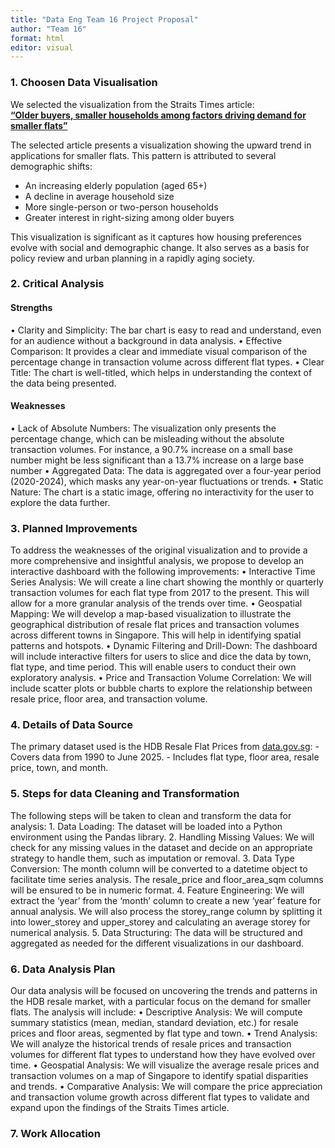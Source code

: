 ```yaml
---
title: "Data Eng Team 16 Project Proposal"
author: "Team 16"
format: html
editor: visual
---
```


### 1. Choosen Data Visualisation

We selected the visualization from the Straits Times article:\
[**“Older buyers, smaller households among factors driving demand for smaller flats”**](https://www.straitstimes.com/singapore/older-buyers-smaller-households-among-factors-driving-demand-for-smaller-flats)

The selected article presents a visualization showing the upward trend in applications for smaller flats. This pattern is attributed to several demographic shifts:

-   An increasing elderly population (aged 65+)
-   A decline in average household size
-   More single-person or two-person households
-   Greater interest in right-sizing among older buyers

This visualization is significant as it captures how housing preferences evolve with social and demographic change. It also serves as a basis for policy review and urban planning in a rapidly aging society.

### 2. Critical Analysis

#### Strengths

• Clarity and Simplicity: The bar chart is easy to read and understand, even for an audience without a background in data analysis. 
• Effective Comparison: It provides a clear and immediate visual comparison of the percentage change in transaction volume across different flat types. 
• Clear Title: The chart is well-titled, which helps in understanding the context of the data being presented.

#### Weaknesses

• Lack of Absolute Numbers: The visualization only presents the percentage change, which can be misleading without the absolute transaction volumes. For instance, a 90.7% increase on a small base number might be less significant than a 13.7% increase on a large base number 
• Aggregated Data: The data is aggregated over a four-year period (2020-2024), which masks any year-on-year fluctuations or trends. 
• Static Nature: The chart is a static image, offering no interactivity for the user to explore the data further.

### 3. Planned Improvements

To address the weaknesses of the original visualization and to provide a more comprehensive and insightful analysis, we propose to develop an interactive dashboard with the following improvements: 
• Interactive Time Series Analysis: We will create a line chart showing the monthly or quarterly transaction volumes for each flat type from 2017 to the present. This will allow for a more granular analysis of the trends over time. 
• Geospatial Mapping: We will develop a map-based visualization to illustrate the geographical distribution of resale flat prices and transaction volumes across different towns in Singapore. This will help in identifying spatial patterns and hotspots. 
• Dynamic Filtering and Drill-Down: The dashboard will include interactive filters for users to slice and dice the data by town, flat type, and time period. This will enable users to conduct their own exploratory analysis. • Price and Transaction Volume Correlation: We will include scatter plots or bubble charts to explore the relationship between resale price, floor area, and transaction volume.

### 4. Details of Data Source

The primary dataset used is the HDB Resale Flat Prices from [data.gov.sg](https://data.gov.sg/collections/189/view): - Covers data from 1990 to June 2025. - Includes flat type, floor area, resale price, town, and month.

### 5. Steps for data Cleaning and Transformation

The following steps will be taken to clean and transform the data for analysis: 
1. Data Loading: The dataset will be loaded into a Python environment using the Pandas library. 
2. Handling Missing Values: We will check for any missing values in the dataset and decide on an appropriate strategy to handle them, such as imputation or removal. 
3. Data Type Conversion: The month column will be converted to a datetime object to facilitate time series analysis. The resale_price and floor_area_sqm columns will be ensured to be in numeric format. 
4. Feature Engineering: We will extract the 'year' from the 'month' column to create a new 'year' feature for annual analysis. We will also process the storey_range column by splitting it into lower_storey and upper_storey and calculating an average storey for numerical analysis. 
5. Data Structuring: The data will be structured and aggregated as needed for the different visualizations in our dashboard.

### 6. Data Analysis Plan

Our data analysis will be focused on uncovering the trends and patterns in the HDB resale market, with a particular focus on the demand for smaller flats. The analysis will include: 
• Descriptive Analysis: We will compute summary statistics (mean, median, standard deviation, etc.) for resale prices and floor areas, segmented by flat type and town. 
• Trend Analysis: We will analyze the historical trends of resale prices and transaction volumes for different flat types to understand how they have evolved over time. 
• Geospatial Analysis: We will visualize the average resale prices and transaction volumes on a map of Singapore to identify spatial disparities and trends. 
• Comparative Analysis: We will compare the price appreciation and transaction volume growth across different flat types to validate and expand upon the findings of the Straits Times article.

### 7. Work Allocation
